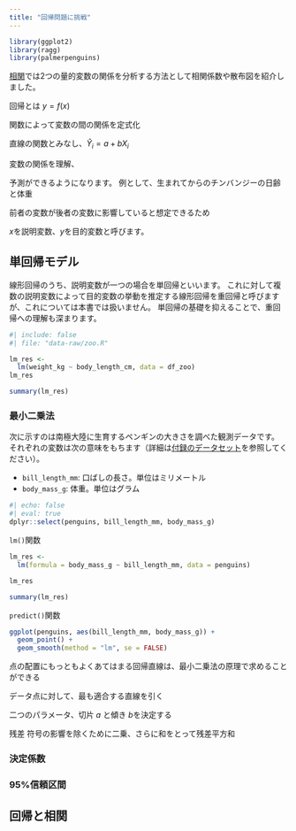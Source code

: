 ```yaml
---
title: "回帰問題に挑戦"
---
```


```r
library(ggplot2)
library(ragg)
library(palmerpenguins)
```

[相関](correlation.qmd)では2つの量的変数の関係を分析する方法として相関係数や散布図を紹介しました。

回帰とは $y = f(x)$ 

関数によって変数の間の関係を定式化

直線の関数とみなし、$\hat{Y}_i = a + bX_i$

変数の関係を理解、

予測ができるようになります。
例として、生まれてからのチンバンジーの日齢と体重

前者の変数が後者の変数に影響していると想定できるため

$x$を説明変数、$y$を目的変数と呼びます。

## 単回帰モデル

線形回帰のうち、説明変数が一つの場合を単回帰といいます。
これに対して複数の説明変数によって目的変数の挙動を推定する線形回帰を重回帰と呼びますが、これについては本書では扱いません。
単回帰の基礎を抑えることで、重回帰への理解も深まります。

```r
#| include: false
#| file: "data-raw/zoo.R"
```

```r
lm_res <- 
  lm(weight_kg ~ body_length_cm, data = df_zoo)
lm_res

summary(lm_res)
```

### 最小二乗法

次に示すのは南極大陸に生育するペンギンの大きさを調べた観測データです。
それぞれの変数は次の意味をもちます（詳細は[付録のデータセット](dataset.qmd)を参照してください）。

- `bill_length_mm`: 口ばしの長さ。単位はミリメートル
- `body_mass_g`: 体重。単位はグラム

```r
#| echo: false
#| eval: true
dplyr::select(penguins, bill_length_mm, body_mass_g)
```

`lm()`関数

```r
lm_res <- 
  lm(formula = body_mass_g ~ bill_length_mm, data = penguins)

lm_res

summary(lm_res)
```


`predict()`関数

```r
ggplot(penguins, aes(bill_length_mm, body_mass_g)) +
  geom_point() +
  geom_smooth(method = "lm", se = FALSE)
```

点の配置にもっともよくあてはまる回帰直線は、最小二乗法の原理で求めることができる

データ点に対して、最も適合する直線を引く

二つのパラメータ、切片 $a$ と傾き $b$を決定する

残差
符号の影響を除くために二乗、さらに和をとって残差平方和


### 決定係数

### 95%信頼区間

## 回帰と相関


